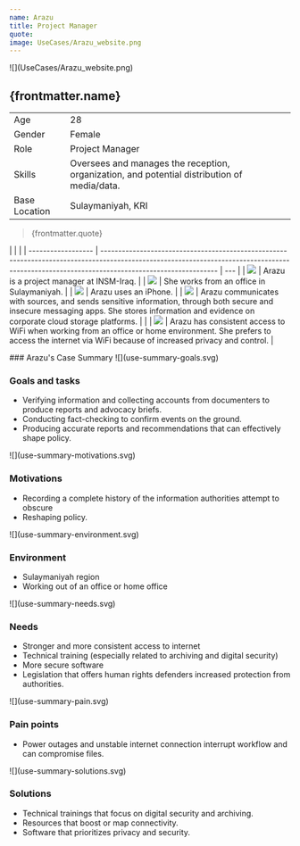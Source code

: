 ```yaml
---
name: Arazu
title: Project Manager
quote:
image: UseCases/Arazu_website.png
---
```



<ProfileSection>
![](UseCases/Arazu_website.png)

## **{frontmatter.name}**

|               |                                                                                             |
| ------------- | ------------------------------------------------------------------------------------------- |
| Age           | 28                                                                                          |
| Gender        | Female                                                                                      |
| Role          | Project Manager                                                                             |
| Skills        | Oversees and manages the reception, organization, and potential distribution of media/data. |
| Base Location | Sulaymaniyah, KRI                                                                           |

> {frontmatter.quote}

|                    |                                                                                                                                                                                              |
| ------------------ | -------------------------------------------------------------------------------------------------------------------------------------------------------------------------------------------- | --- |
| ![](checkmark.svg) | Arazu is a project manager at INSM-Iraq.                                                                                                                                                     |
| ![](folder.svg)    | She works from an office in Sulaymaniyah.                                                                                                                                                    |
| ![](play.svg)      | Arazu uses an iPhone.                                                                                                                                                                        |
| ![](website.svg)   | Arazu communicates with sources, and sends sensitive information, through both secure and insecure messaging apps. She stores information and evidence on corporate cloud storage platforms. |     |
| ![](squares.svg)   | Arazu has consistent access to WiFi when working from an office or home environment. She prefers to access the internet via WiFi because of increased privacy and control.                   |

</ProfileSection>
<AchievementsSection>
    ### Arazu's Case Summary

<AchievementItem>
![](use-summary-goals.svg)

### Goals and tasks

- Verifying information and collecting accounts from documenters to produce reports and advocacy briefs.
- Conducting fact-checking to confirm events on the ground.
- Producing accurate reports and recommendations that can effectively shape policy.

</AchievementItem>
<AchievementItem>
![](use-summary-motivations.svg)

### Motivations

- Recording a complete history of the information authorities attempt to obscure
- Reshaping policy.

</AchievementItem>
<AchievementItem>
![](use-summary-environment.svg)

### Environment

- Sulaymaniyah region
- Working out of an office or home office

</AchievementItem>
<AchievementItem>
![](use-summary-needs.svg)

### Needs

- Stronger and more consistent access to internet
- Technical training (especially related to archiving and digital security)
- More secure software
- Legislation that offers human rights defenders increased protection from authorities.

</AchievementItem>
<AchievementItem>
![](use-summary-pain.svg)

### Pain points

- Power outages and unstable internet connection interrupt workflow and can compromise files.

</AchievementItem>
<AchievementItem>
![](use-summary-solutions.svg)

### Solutions

- Technical trainings that focus on digital security and archiving.
- Resources that boost or map connectivity.
- Software that prioritizes privacy and security.

</AchievementItem>
</AchievementsSection>
